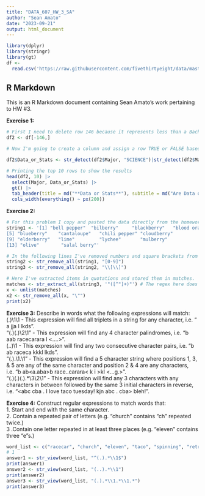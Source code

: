 ---
title: "DATA_607_HW_3_SA"
author: "Sean Amato"
date: "2023-09-21"
output: html_document
---

```{r setup, include=FALSE}
library(dplyr)
library(stringr)
library(gt)
df <- 
  read.csv('https://raw.githubusercontent.com/fivethirtyeight/data/master/college-majors/majors-list.csv')
```

## R Markdown

This is an R Markdown document containing Sean Amato's work pertaining to HW #3.


**Exercise 1:** 
```{r}
# First I need to delete row 146 because it represents less than a Bachelor's Degree.
df2 <- df[-146,]

# Now I'm going to create a column and assign a row TRUE or FALSE based on whether it contains any of the following text in the 'Major' column: SCIENCE, OLOGY, COMPUTER, MATH, and ENGINEERING. While this probably isn't a perfect approach, in my opinion it's a very good first pass. I know "Physics" is one major my classifier misses as you can collect data during experiments and run statistical analysis to ensure your data is sound.

df2$Data_or_Stats <- str_detect(df2$Major, "SCIENCE")|str_detect(df2$Major, "OLOGY")|str_detect(df2$Major, "COMPUTER")|str_detect(df2$Major, "MATH")|str_detect(df2$Major, "ENGINEERING")|str_detect(df2$Major, "TECHNO")

# Printing the top 10 rows to show the results
head(df2, 10) |>
  select(Major, Data_or_Stats) |>
  gt() |>
  tab_header(title = md("**Data or Stats**"), subtitle = md("Are Data or Stats used in a particular major?")) |>
  cols_width(everything() ~ px(200))
```

**Exercise 2:**
```{r}
# For this problem I copy and pasted the data directly from the homework and put it into "string1", via single quotes, without any formatting.
string1 <- '[1] "bell pepper"  "bilberry"     "blackberry"   "blood orange"
[5] "blueberry"    "cantaloupe"   "chili pepper" "cloudberry"  
[9] "elderberry"   "lime"         "lychee"       "mulberry"    
[13] "olive"        "salal berry"'

# In the following lines I've removed numbers and square brackets from my string.
string2 <- str_remove_all(string1, "[0-9]")
string3 <- str_remove_all(string2, "\\[\\]")

# Here I've extracted items in quotations and stored them in matches.
matches <- str_extract_all(string3, '"([^"]+)"') # The regex here does all the heavy lifting.
x <- unlist(matches)
x2 <- str_remove_all(x, "\"")
print(x2)
```

**Exercise 3:**
Describe in words what the following expressions will match:
(.)\1\1 - This expression will find all triplets in a string for any character, i.e. "<aaa> a jja <kkk>l lkds".  
"(.)(.)\\2\\1" - This expression will find any 4 character palindromes, i.e. "b a<baab>ab racecarara <k  k>l <....>".  
(..)\1 - This expression will find any two consecutive character pairs, i.e. "b <abab>ab racec<arar>a kkkl lkds".  
"(.).\\1.\\1" - This expression will find a 5 character string where positions 1, 3, & 5 are any of the same character and position 2 & 4 are any characters, i.e. "b ab<a.aba>b race..carara< k i >kl <...g.>".  
"(.)(.)(.).*\\3\\2\\1" - This expression will find any 3 characters with any characters in between followed by the same 3 initial characters in reverse, i.e. "<abc cba .   I love taco tuesday!   kjn abc . cba> bleh!".

**Exercise 4:** Construct regular expressions to match words that:  
1. Start and end with the same character.  
2. Contain a repeated pair of letters (e.g. "church" contains "ch" repeated twice.)  
3 .Contain one letter repeated in at least three places (e.g. "eleven" contains three "e"s.)  
```{r}
word_list <- c("racecar", "church", "eleven", "taco", "spinning", "retroactive", "ubuntu", "eel", "lyrically")
# 1 
answer1 <- str_view(word_list, "^(.).*\\1$")
print(answer1)
answer2 <- str_view(word_list, "(..).*\\1")
print(answer2)
answer3 <- str_view(word_list, "(.).*\\1.*\\1.*")
print(answer3)
```

